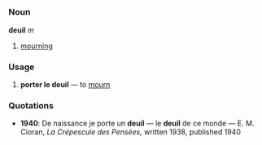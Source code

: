 =={{fr}}==
===Noun===
'''deuil''' ''m''
# [[mourning]]

===Usage===
# '''porter le deuil''' &mdash; to [[mourn]]

===Quotations===
*'''1940''': De naissance je porte un '''deuil''' &mdash; le '''deuil''' de ce monde &mdash; E. M. Cioran, ''La Crépescule des Pensées,'' written 1938, published 1940